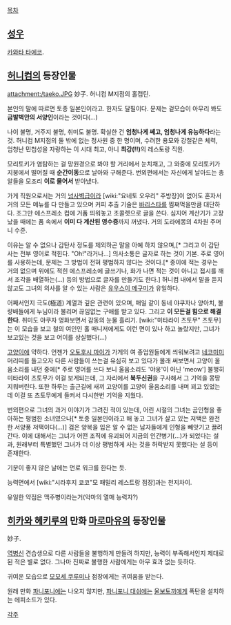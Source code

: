 [[목차]]
== [[성우]] ==
[[카와타 타에코]].

== [[허니컴]]의 등장인물 ==
attachment:/taeko.JPG
妙子. 허니컴 M지점의 홀캡틴.

본인의 말에 따르면 토종 일본인이라고. 한자도 달필이다. 문제는 겉모습이 아무리 봐도 '''금발벽안의 서양인'''이라는 것이다(...)

나이 불명, 거주지 불명, 취미도 불명. 확실한 건 '''엄청나게 쎄고, 엄청나게 유능하다'''라는 것. 허니컴 M지점의 둘 밖에 없는 정사원 중 한 명이며, 수려한 용모와 강철같은 체력, 엄청난 민첩성을 자랑하는 이 시대 최고, 아니 '''최강(!!)'''의 레스토랑 직원.

모리토키가 염탐하는 걸 망원경으로 봐야 할 거리에서 눈치채고, 그 와중에 모리토키가 지붕에서 떨어질 때 '''순간이동'''으로 날아와 구해준다. 번외편에서는 자신에게 날아드는 총알들을 모조리 '''이로 물어서''' 받아냈다.

가게 직원으로서는 거의 [[넘사벽]]급이라 [wiki:"요네토 오우리" 주방장]이 없어도 혼자서 거의 모든 메뉴를 다 만들고 있으며 커피 추출 기술은 [[바리스타]]를 찜쪄먹을만큼 대단하다. 조그만 에스프레소 컵에 거품 띄워놓고 초콜렛으로 글을 쓴다. 심지어 계산기가 고장났을 때에는 품 속에서 '''이미 다 계산된 영수증'''까지 꺼냈다. 거의 도라에몽의 4차원 주머니 수준.

이유는 알 수 없으나 감탄사 정도를 제외하곤 말을 아예 하지 않으며,[* 그리고 이 감탄사는 전부 영어로 적힌다. "Oh!"라거나...] 의사소통은 글자로 하는 것이 기본. 주로 영어를 사용하는데, 문제는 그 방법이 전혀 평범하지 않다는 것이다.[* 종이에 적는 경우는 거의 없으며 위에도 적힌 에스프레소에 글쓰기나, 화가 나면 적는 것이 아니고 접시를 깨서 조각을 배열하는(...) 등의 방법으로 글자를 만들기도 한다.] 허니컴 내에서 말을 듣지 않고도 그녀의 의사를 알 수 있는 사람은 [[유우스이 메구미]]가 유일하다.

어째서인지 극도(極道) 계열과 깊은 관련이 있으며, 매일 같이 동네 야쿠자나 양아치, 불량배들에게 누님이라 불리며 끊임없는 구애를 받고 있다. 그리고 '''이 모든걸 힘으로 해결한다'''. 취미도 야쿠자 영화보면서 감동의 눈물 흘리기. [wiki:"미타라이 츠토무" 츠토무]는 이 모습을 보고 철의 여인인 홀 매니저에게도 이런 면이 있나 하고 놀랐지만, 그녀가 보고있는 것을 보고 어이를 상실했다(...)

[[고양이]]에 약하다. 언젠가 [[오토후시 마이]]가 가게의 여 종업원들에게 씌워보려고 [[네코미미]] 머리띠를 들고오자 다른 사람들이 쓰는걸 유심히 보고 있다가 몰래 써보면서 고양이 울음소리를 내던 중에[* 주로 영어를 쓰다 보니 울음소리도 '야옹'이 아닌 'meow'] 불행히 미타라이 츠토무가 이걸 보게되는데, 그 자리에서 '''북두신권'''을 구사해서 그 기억을 몽땅 지워버린다. 또한 하루는 출근길에 새끼 고양이를 고양이 울음소리를 내며 꾀고 있었는데 이걸 또 츠토무에게 들켜서 다시한번 기억을 지웠다.

번외편으로 그녀의 과거 이야기가 그려진 적이 있는데, 어린 시절의 그녀는 곰인형을 좋아하는 평범한 소녀였으나[* 토종 일본인이라고 해 놓고 그녀가 살고 있는 저택은 완전한 서양풍 저택이다(...)] 검은 양복을 입은 알 수 없는 남자들에게 인형을 빼앗기고 끌려간다. 이에 대해서는 그녀가 어떤 조직에 유괴되어 지금의 인간병기(...)가 되었다는 설과, 원래부터 특별했던 그녀가 더 이상 평범하게 사는 것을 허락받지 못했다는 설 등이 존재한다.

기분이 좋지 않은 날에는 먼로 워크를 한다는 듯.

능력면에서 [wiki:"시라후지 쿄코"모 패밀리 레스트랑 점장]과는 천지차이.

유일한 약점은 맥주병이라는거(악마의 열매 능력자?)


== [[히카와 헤키루]]의 만화 [[마로마유]]의 등장인물 ==
妙子.

[[역병신]] 견습생으로 다른 사람들을 불행하게 만들려 하지만, 능력이 부족해서인지 제대로 된 적은 별로 없다. 그나마 진짜로 불행한 사람에게는 아무 효과 없는 듯하다.

귀여운 모습으로 [[모모세 쿠루미]]나 점장에게는 귀여움을 받는다.

원래 만화 [[파니포니]]에는 나오지 않지만, [[파니포니 대쉬]]에는 [[울보토끼]]에게 폭탄을 설치하는 에피소드가 있다.

[[각주]]
